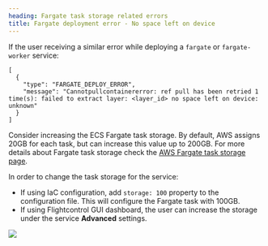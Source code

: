 ```yaml
---
heading: Fargate task storage related errors
title: Fargate deployment error - No space left on device
---
```



If the user receiving a similar error while deploying a `fargate` or `fargate-worker` service:
```
[
  {
    "type": "FARGATE_DEPLOY_ERROR",
    "message": "Cannotpullcontainererror: ref pull has been retried 1 time(s): failed to extract layer: <layer_id> no space left on device: unknown"
  }
]
```
Consider increasing the ECS Fargate task storage. By default, AWS assigns 20GB for each task, but can increase this value up to 200GB. For more details about Fargate task storage check the [AWS Fargate task storage page](https://docs.aws.amazon.com/AmazonECS/latest/developerguide/fargate-task-storage.html).

In order to change the task storage for the service:
- If using IaC configuration, add `storage: 100` property to the configuration file. This will configure the Fargate task with 100GB.
- If using Flightcontrol GUI dashboard, the user can increase the storage under the service **Advanced** settings.
<div className="w-full"><Image className="rounded-primary mx-auto w-full border" src={fargateStorageImg} /></div>

